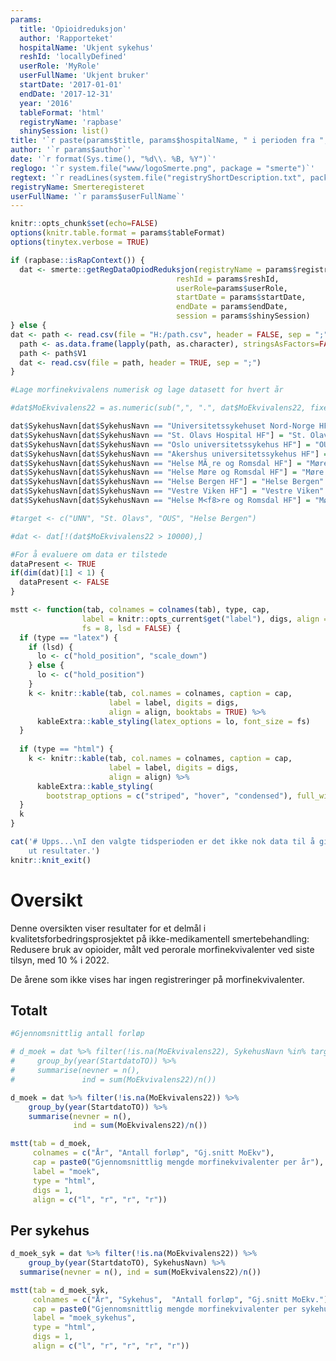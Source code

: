 ```yaml
---
params:
  title: 'Opioidreduksjon'
  author: 'Rapporteket'
  hospitalName: 'Ukjent sykehus'
  reshId: 'locallyDefined'
  userRole: 'MyRole'
  userFullName: 'Ukjent bruker'
  startDate: '2017-01-01'
  endDate: '2017-12-31'
  year: '2016'
  tableFormat: 'html'
  registryName: 'rapbase'
  shinySession: list()
title: '`r paste(params$title, params$hospitalName, " i perioden fra ", params$startDate, " til ", params$endDate)`'
author: '`r params$author`'
date: '`r format(Sys.time(), "%d\\. %B, %Y")`'
reglogo: '`r system.file("www/logoSmerte.png", package = "smerte")`'
regtext: '`r readLines(system.file("registryShortDescription.txt", package = "smerte"))`'
registryName: Smerteregisteret
userFullName: '`r params$userFullName`'
---
```

```r
knitr::opts_chunk$set(echo=FALSE)
options(knitr.table.format = params$tableFormat)
options(tinytex.verbose = TRUE)
```

```r
if (rapbase::isRapContext()) {
  dat <- smerte::getRegDataOpiodReduksjon(registryName = params$registryName,
                                     reshId = params$reshId,
                                     userRole=params$userRole,
                                     startDate = params$startDate,
                                     endDate = params$endDate,
                                     session = params$shinySession)
} else {
dat <- path <- read.csv(file = "H:/path.csv", header = FALSE, sep = ";")
  path <- as.data.frame(lapply(path, as.character), stringsAsFactors=FALSE)
  path <- path$V1
  dat <- read.csv(file = path, header = TRUE, sep = ";")
}
```

```r
#Lage morfinekvivalens numerisk og lage datasett for hvert år

#dat$MoEkvivalens22 = as.numeric(sub(",", ".", dat$MoEkvivalens22, fixed = TRUE))

dat$SykehusNavn[dat$SykehusNavn == "Universitetssykehuset Nord-Norge HF"] = "UNN"
dat$SykehusNavn[dat$SykehusNavn == "St. Olavs Hospital HF"] = "St. Olavs"
dat$SykehusNavn[dat$SykehusNavn == "Oslo universitetssykehus HF"] = "OUS"
dat$SykehusNavn[dat$SykehusNavn == "Akershus universitetssykehus HF"] = "Ahus"
dat$SykehusNavn[dat$SykehusNavn == "Helse MÃ¸re og Romsdal HF"] = "Møre og Romsdal"
dat$SykehusNavn[dat$SykehusNavn == "Helse Møre og Romsdal HF"] = "Møre og Romsdal"
dat$SykehusNavn[dat$SykehusNavn == "Helse Bergen HF"] = "Helse Bergen"
dat$SykehusNavn[dat$SykehusNavn == "Vestre Viken HF"] = "Vestre Viken"
dat$SykehusNavn[dat$SykehusNavn == "Helse M<f8>re og Romsdal HF"] = "Møre og Romsdal"

#target <- c("UNN", "St. Olavs", "OUS", "Helse Bergen")

#dat <- dat[!(dat$MoEkvivalens22 > 10000),]

#For å evaluere om data er tilstede
dataPresent <- TRUE
if(dim(dat)[1] < 1) {
  dataPresent <- FALSE
}

```

```r
mstt <- function(tab, colnames = colnames(tab), type, cap,
                label = knitr::opts_current$get("label"), digs, align = NULL,
                fs = 8, lsd = FALSE) {
  if (type == "latex") {
    if (lsd) {
      lo <- c("hold_position", "scale_down")
    } else {
      lo <- c("hold_position")
    }
    k <- knitr::kable(tab, col.names = colnames, caption = cap,
                      label = label, digits = digs,
                      align = align, booktabs = TRUE) %>% 
      kableExtra::kable_styling(latex_options = lo, font_size = fs)
  }
  
  if (type == "html") {
    k <- knitr::kable(tab, col.names = colnames, caption = cap,
                      label = label, digits = digs,
                      align = align) %>% 
      kableExtra::kable_styling(
        bootstrap_options = c("striped", "hover", "condensed"), full_width = F)
  }
  k
}
```

```r
cat('# Upps...\nI den valgte tidsperioden er det ikke nok data til å gi 
    ut resultater.')
knitr::knit_exit()

```

# Oversikt

Denne oversikten viser resultater for et delmål i kvalitetsforbedringsprosjektet på ikke-medikamentell smertebehandling: Redusere bruk av opioider, målt ved perorale morfinekvivalenter ved siste tilsyn, med 10 % i 2022. 

De årene som ikke vises har ingen registreringer på morfinekvivalenter.

## Totalt

```r
#Gjennomsnittlig antall forløp

# d_moek = dat %>% filter(!is.na(MoEkvivalens22), SykehusNavn %in% target) %>%
#     group_by(year(StartdatoTO)) %>%
#     summarise(nevner = n(),
#               ind = sum(MoEkvivalens22)/n())

d_moek = dat %>% filter(!is.na(MoEkvivalens22)) %>%
    group_by(year(StartdatoTO)) %>%
    summarise(nevner = n(),
              ind = sum(MoEkvivalens22)/n())
```

```r

mstt(tab = d_moek,
     colnames = c("År", "Antall forløp", "Gj.snitt MoEkv"),
     cap = paste0("Gjennomsnittlig mengde morfinekvivalenter per år"),
     label = "moek",
     type = "html",
     digs = 1,
     align = c("l", "r", "r", "r"))
```

## Per sykehus
```r

d_moek_syk = dat %>% filter(!is.na(MoEkvivalens22)) %>%
    group_by(year(StartdatoTO), SykehusNavn) %>%
  summarise(nevner = n(), ind = sum(MoEkvivalens22)/n())
```

```r

mstt(tab = d_moek_syk,
     colnames = c("År", "Sykehus",  "Antall forløp", "Gj.snitt MoEkv."),
     cap = paste0("Gjennomsnittlig mengde morfinekvivalenter per sykehus og år"),
     label = "moek_sykehus",
     type = "html",
     digs = 1,
     align = c("l", "r", "r", "r", "r"))

```
